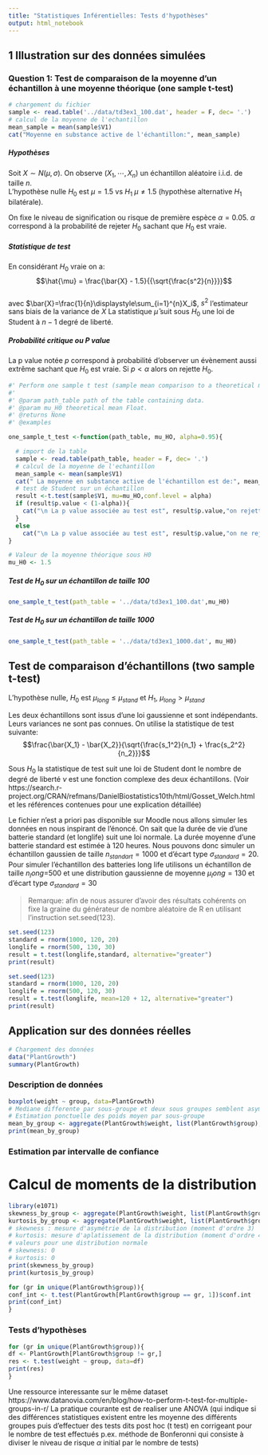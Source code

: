 ```yaml
---
title: "Statistiques Inférentielles: Tests d'hypothèses"
output: html_notebook
---
```


## 1 Illustration sur des données simulées 
### Question 1: Test de comparaison de la moyenne d'un échantillon à une moyenne théorique (one sample t-test)

```r
# chargement du fichier 
sample <- read.table('../data/td3ex1_100.dat', header = F, dec= '.')
# calcul de la moyenne de l'echantillon
mean_sample = mean(sample$V1)
cat("Moyenne en substance active de l'échantillon:", mean_sample)
```
##### Hypothèses
 Soit $X \sim N(\mu, \sigma)$. On observe $(X_1,\cdots, X_n)$ un échantillon 
 aléatoire i.i.d. de taille $n$.    
 L'hypothèse nulle $H_0$ est  $\mu = 1.5$ vs $H_1$ $\mu \neq 1.5$ 
 (hypothèse alternative $H_1$ bilatérale).

On fixe le niveau de signification ou risque de première espèce $\alpha = 0.05$. 
$\alpha$ correspond à la probabilité de rejeter $H_0$ sachant que $H_0$ est vraie. 

##### Statistique de test

En considérant $H_0$ vraie on a: 
$$\hat{\mu} = \frac{\bar{X} - 1.5}{{\sqrt{\frac{s^2}{n}}}}$$  
avec $\bar{X}=\frac{1}{n}\displaystyle\sum_{i=1}^{n}X_i$,  $s^2$ 
l'estimateur sans biais de la variance de $X$
La statistique $\hat{\mu}$ suit sous $H_0$ une loi de Student à $n-1$ degré de liberté.

##### Probabilité critique ou P value 
La p value notée $p$ correspond à probabilité d'observer un évènement aussi 
extrême sachant que $H_0$ est vraie. 
Si $p < \alpha$ alors on rejette $H_0$. 


```r
#' Perform one sample t test (sample mean comparison to a theoretical mean with unknown variance)
#' 
#' @param path_table path of the table containing data.
#' @param mu_H0 theoretical mean Float.
#' @returns None
#' @examples

one_sample_t_test <-function(path_table, mu_HO, alpha=0.95){

  # import de la table
  sample <- read.table(path_table, header = F, dec= '.')
  # calcul de la moyenne de l'echantillon
  mean_sample <- mean(sample$V1)
  cat(" La moyenne en substance active de l'échantillon est de:", mean_sample)
  # test de Student sur un échantillon
  result <-t.test(sample$V1, mu=mu_HO,conf.level = alpha)
  if (result$p.value < (1-alpha)){
    cat("\n La p value associée au test est", result$p.value,"on rejette HO")
  }
  else
    cat("\n La p value associée au test est", result$p.value,"on ne rejette PAS HO")
}
```

```r
# Valeur de la moyenne théorique sous H0
mu_H0 <- 1.5
```
##### Test de $H_0$ sur un échantillon de taille 100 

```r
one_sample_t_test(path_table = '../data/td3ex1_100.dat',mu_H0)
```
##### Test de $H_0$ sur un échantillon de taille 1000
```r
one_sample_t_test(path_table = '../data/td3ex1_1000.dat', mu_H0)
```

## Test de comparaison d'échantillons (two sample t-test)
L'hypothèse nulle,  $H_0$ est $\mu_{long} \leq \mu_{stand}$ et $H_1$,  $\mu_{long} > \mu_{stand}$

Les deux échantillons sont issus d'une loi gaussienne et sont indépendants. 
Leurs variances ne sont pas connues. On utilise la statistique de test suivante:
$$\frac{\bar{X_1} - \bar{X_2}}{\sqrt{\frac{s_1^2}{n_1} + \frac{s_2^2}{n_2}}}$$ 

Sous $H_0$ la statistique de test suit une loi de Student  dont le nombre 
de degré de liberté $\nu$ est une fonction complexe des deux échantillons. 
(Voir https://search.r-project.org/CRAN/refmans/DanielBiostatistics10th/html/Gosset_Welch.html et les références contenues pour une explication détaillée) 

Le fichier n'est a priori pas disponible sur Moodle nous allons simuler 
les données  en nous inspirant de l'énoncé. On sait que la durée de vie 
d'une batterie standard (et longlife) suit une loi normale. 
La durée moyenne d'une batterie standard est estimée à 120 heures. 
Nous pouvons donc simuler un échantillon gaussien de taille $n_{standart}=1000$ et d'écart type $\sigma_{standard}=20$. Pour simuler l'échantillon des batteries long life
utilisons un échantillon de taille $n_long$=500 et une distribution gaussienne de moyenne $\mu_long=130$ et d'écart type $\sigma_{standard}=30$

> Remarque: afin de nous assurer d'avoir des résultats cohérents on fixe la graine du générateur de nombre aléatoire de R en utilisant l'instruction set.seed(123). 

```r
set.seed(123)
standard = rnorm(1000, 120, 20)
longlife = rnorm(500, 130, 30)
result = t.test(longlife,standard, alternative="greater")
print(result)
```

```r
set.seed(123)
standard = rnorm(1000, 120, 20)
longlife = rnorm(500, 120, 30)
result = t.test(longlife, mean=120 + 12, alternative="greater")
print(result)
```



## Application sur des données réelles

```r
# Chargement des données
data("PlantGrowth")
summary(PlantGrowth)
```

### Description de données

```r
boxplot(weight ~ group, data=PlantGrowth)
# Mediane differente par sous-groupe et deux sous groupes semblent asymétriques (attention peu de données)
# Estimation ponctuelle des poids moyen par sous-groupe
mean_by_group <- aggregate(PlantGrowth$weight, list(PlantGrowth$group), FUN=mean)
print(mean_by_group)
```

### Estimation par intervalle de confiance
# Calcul de moments de la distribution
> 

```r
library(e1071)     
skewness_by_group <- aggregate(PlantGrowth$weight, list(PlantGrowth$group), FUN=skewness)
kurtosis_by_group <- aggregate(PlantGrowth$weight, list(PlantGrowth$group), FUN=kurtosis)
# skewness : mesure d'asymétrie de la distribution (moment d'ordre 3) 
# kurtosis: mesure d'aplatissement de la distribution (moment d'ordre 4) référence : distribution normale
# valeurs pour une distribution normale
# skewness: 0
# kurtosis: 0
print(skewness_by_group)
print(kurtosis_by_group)
```
```r
for (gr in unique(PlantGrowth$group)){
conf_int <- t.test(PlantGrowth[PlantGrowth$group == gr, 1])$conf.int
print(conf_int)
}
```

### Tests d'hypothèses
```r
for (gr in unique(PlantGrowth$group)){
df <- PlantGrowth[PlantGrowth$group != gr,]
res <- t.test(weight ~ group, data=df)
print(res)
}
```


Une ressource interessante sur le même dataset
https://www.datanovia.com/en/blog/how-to-perform-t-test-for-multiple-groups-in-r/
La pratique courante est de realiser une ANOVA (qui indique si des différences statistiques existent entre les moyenne des différents groupes puis d'effectuer des tests dits post hoc (t test) en corrigeant pour le nombre de test effectués p.ex. méthode de Bonferonni qui consiste à diviser le niveau de risque $\alpha$ initial par le nombre de tests)



